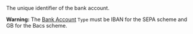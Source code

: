 <ResponseField name="BankAccountId" type="string" >    
The unique identifier of the bank account.

**Warning:** The <a href="/api-reference/bank-accounts/bank-account-object">Bank Account</a> `Type` must be IBAN for the SEPA scheme and GB for the Bacs scheme.
</ResponseField>